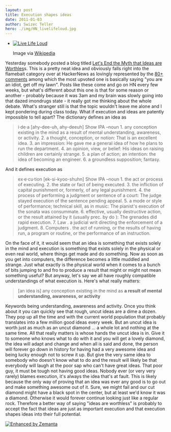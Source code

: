 ```yaml
---
layout: post
title: Execution shapes ideas
date: 2011-01-03
author: Swizec Teller
hero: ./img/HN_livelifeloud.jpg
---
```


-   [![Live Life Loud](./img/HN_livelifeloud.jpg "Live Life Loud")](http://en.wikipedia.org/wiki/File:HN_livelifeloud.jpg)

    Image via [Wikipedia](http://en.wikipedia.org/wiki/File:HN_livelifeloud.jpg)

Yesterday somebody posted a blog titled [Let's End the Myth that Ideas are Worthles](http://blog.assetmap.com/2011/01/social-web/lets-end-the-ideas-are-worthless-myth/)s. This is a pretty neat idea and obviously falls right into the flamebait category over at HackerNews as lovingly represented by the [80+ comments](http://news.ycombinator.com/item?id=2061026) among which the most upvoted one is basically saying "you are an idiot, get off my lawn". Posts like these come and go on HN every few weeks, but what's different about this one is that for some reason or another - probably because it was 3am and my brain was slowly going into that dazed imondrugs state - it really got me thinking about the whole debate. What's stranger still is that the topic wouldn't leave me alone and I kept pondering during class today. What if execution and ideas are patently impossible to tell apart? The dictionary defines an idea as

> i·de·a \[ahy-dee-uh, ahy-deeuh] Show IPA –noun 1. any conception existing in the mind as a result of mental understanding, awareness, or activity. 2. a thought, conception, or notion: That is an excellent idea. 3. an impression: He gave me a general idea of how he plans to run the department. 4. an opinion, view, or belief: His ideas on raising children are certainly strange. 5. a plan of action; an intention: the idea of becoming an engineer. 6. a groundless supposition; fantasy.

And it defines execution as

> ex·e·cu·tion \[ek-si-kyoo-shuhn] Show IPA –noun 1. the act or process of executing. 2. the state or fact of being executed. 3. the infliction of capital punishment or, formerly, of any legal punishment. 4. the process of performing a judgment or sentence of a court: The judge stayed execution of the sentence pending appeal. 5. a mode or style of performance; technical skill, as in music: The pianist's execution of the sonata was consummate. 6. effective, usually destructive action, or the result attained by it (usually prec. by do ): The grenades did rapid execution. 7. Law . a judicial writ directing the enforcement of a judgment. 8. Computers . the act of running, or the results of having run, a program or routine, or the performance of an instruction.

On the face of it, it would seem that an idea is something that exists solely in the mind and execution is something that exists solely in the physical or even real world, where things get made and do something. Now as soon as you get into computers, the difference becomes a little muddled and strange. Just what exactly is the physical world when it comes to a bunch of bits jumping to and fro to produce a result that might or might not mean something useful? But anyway, let's say we all have roughly compatible understandings of what execution is. Here's what really matters:

> \[an idea is] any conception existing in the mind as **a result of mental understanding, awareness, or activity**

Keywords being understanding, awareness and activity. Once you think about it you can quickly see that rough, uncut ideas are a dime a dozen. They pop up all the time and with the current world population that probably translates into a few million good ideas every week. But an uncut idea is worth just as much as an uncut diamond ... a whole lot and nothing at the same time. All that really matters is whose hands the uncut idea is in. Give it to someone who knows what to do with it and you will get a lovely diamond, the idea will adapt and change and when all is said and done, the person will forever go down in history for having had a very awesome idea and being lucky enough not to screw it up. But give the very same idea to somebody who doesn't know what to do and the result will likely be that everybody will laugh at the poor sap who can't have great ideas. That poor guy, it must be tough not having good ideas. Nobody ever (or very very rarely) blames execution, it's always the idea that's at fault. This is likely because the only way of proving that an idea was ever any good is to go out and make something awesome out of it. Sure, we might fail and our cut diamond might have a black spot in the center, but at least we'd know it was a diamond. Otherwise it would forever continue looking just like a regular rock. Therefore a better way of saying "ideas are worthless" is probably to accept the fact that ideas are just as important execution and that execution shapes ideas into their full potential.

[![Enhanced by Zemanta](http://img.zemanta.com/zemified_e.png?x-id=0877de70-6efe-4c5d-a65a-4b91427c45fd)](http://www.zemanta.com/ "Enhanced by Zemanta")
